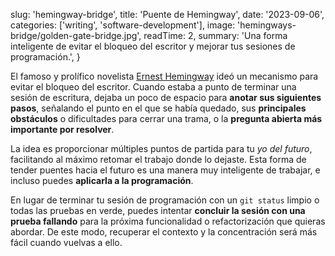   slug: 'hemingway-bridge',
  title: 'Puente de Hemingway',
  date: '2023-09-06',
  categories: ['writing', 'software-development'],
  image: 'hemingways-bridge/golden-gate-bridge.jpg',
  readTime: 2,
  summary: 'Una forma inteligente de evitar el bloqueo del escritor y mejorar tus sesiones de programación.',
}

El famoso y prolífico novelista [Ernest Hemingway](https://es.wikipedia.org/wiki/Ernest_Hemingway) ideó un mecanismo para evitar el bloqueo del escritor. Cuando estaba a punto de terminar una sesión de escritura, dejaba un poco de espacio para **anotar sus siguientes pasos**, señalando el punto en el que se había quedado, sus **principales obstáculos** o dificultades para cerrar una trama, o la **pregunta abierta más importante por resolver**.

La idea es proporcionar múltiples puntos de partida para tu _yo del futuro_, facilitando al máximo retomar el trabajo donde lo dejaste. Esta forma de tender puentes hacia el futuro es una manera muy inteligente de trabajar, e incluso puedes **aplicarla a la programación**.

En lugar de terminar tu sesión de programación con un `git status` limpio o todas las pruebas en verde, puedes intentar **concluir la sesión con una prueba fallando** para la próxima funcionalidad o refactorización que quieras abordar. De este modo, recuperar el contexto y la concentración será más fácil cuando vuelvas a ello.
